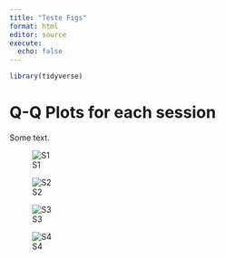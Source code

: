 ```yaml
---
title: "Teste Figs"
format: html
editor: source
execute:
  echo: false
---
```


```r
library(tidyverse)
```

# Q-Q Plots for each session

Some text.

::: {layout-nrow="2"}
![S1](../data/out/figs/QQ1.png)

![S2](../data/out/figs/QQ2.png)

![S3](../data/out/figs/QQ3.png)

![S4](../data/out/figs/QQ4.png)
:::

